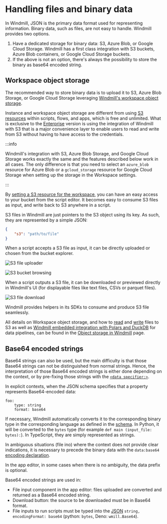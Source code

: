 
# Handling files and binary data

In Windmill, JSON is the primary data format used for representing information.
Binary data, such as files, are not easy to handle. Windmill provides two options.

1. Have a dedicated storage for binary data: S3, Azure Blob, or Google Cloud Storage. Windmill has a first class integration with S3 buckets, Azure Blob containers, or Google Cloud Storage buckets.
2. If the above is not an option, there's always the possibility to store the binary as base64 encoded string.

## Workspace object storage

The recommended way to store binary data is to upload it to S3, Azure Blob Storage, or Google Cloud Storage leveraging [Windmill's workspace object storage](../38_object_storage_in_windmill/index.mdx).

Instance and workspace object storage are different from using [S3 resources](../../integrations/s3.mdx) within scripts, flows, and apps, which is free and unlimited. What is exclusive to the [Enterprise](/pricing) version is using the integration of Windmill with S3 that is a major convenience layer to enable users to read and write from S3 without having to have access to the credentials.

:::info

Windmill's integration with S3, Azure Blob Storage, and Google Cloud Storage works exactly the same and the features described below work in all cases. The only difference is that you need to select an `azure_blob` resource for Azure Blob or a `gcloud_storage` resource for Google Cloud Storage when setting up the storage in the Workspace settings.

:::

By [setting a S3 resource for the workspace](../38_object_storage_in_windmill/index.mdx#workspace-object-storage), you can have an easy access to your bucket from the script editor. It becomes easy to consume S3 files as input, and write back to S3 anywhere in a script.

S3 files in Windmill are just pointers to the S3 object using its key. As such, they are represented by a simple JSON:

```json
{
	"s3": "path/to/file"
}
```

When a script accepts a S3 file as input, it can be directly uploaded or chosen from the bucket explorer.

![S3 file uploader](../11_persistent_storage/file_upload.png)

![S3 bucket browsing](../11_persistent_storage/bucket_browsing.png)

When a script outputs a S3 file, it can be downloaded or previewed directly in Windmill's UI (for displayable files like text files, CSVs or parquet files).

![S3 file download](s3_file_output.png)

Windmill provides helpers in its SDKs to consume and produce S3 file seamlessly.

All details on Workspace object storage, and how to [read](../38_object_storage_in_windmill/index.mdx#read-a-file-from-s3-or-object-storage-within-a-script) and [write](../38_object_storage_in_windmill/index.mdx#create-a-file-from-s3-or-object-storage-within-a-script) files to S3 as well as [Windmill embedded integration with Polars and DuckDB](../27_data_pipelines/index.mdx#windmill-integration-with-polars-and-duckdb-for-data-pipelines) for data pipelines, can be found in the [Object storage in Windmill](../38_object_storage_in_windmill/index.mdx) page.

<div className="grid grid-cols-2 gap-6 mb-4">
	<DocCard
		title="Workspace object storage"
		description="Connect your Windmill workspace to your S3 bucket or your Azure Blob storage to enable users to read and write from S3 without having to have access to the credentials."
		href="/docs/core_concepts/object_storage_in_windmill#workspace-object-storage"
	/>
</div>

## Base64 encoded strings

Base64 strings can also be used, but the main difficulty is that those Base64 strings can not be distinguished from normal strings.
Hence, the interpretation of those Base64 encoded strings is either done depending on the context,
or by pre-fixing those strings with the [`<data specifier:>`](https://developer.mozilla.org/en-US/docs/Web/HTTP/Basics_of_HTTP/MIME_types).

In explicit contexts, when the JSON schema specifies that a property represents Base64-encoded data:

```
foo:
    type: string
    format: base64
```

If necessary, Windmill automatically converts it to the corresponding binary type in the corresponding
language as defined in the [schema](../13_json_schema_and_parsing/index.mdx).
In Python, it will be converted to the `bytes` type (for example `def main (input_file: bytes):`). In TypeScript, they are simply represented as strings.

In ambiguous situations (file ino) where the context does not provide clear indications,
it is necessary to precede the binary data with the `data:base64` [encoding declaration](https://developer.mozilla.org/en-US/docs/Web/HTTP/Basics_of_HTTP/Data_URLs).

In the app editor, in some cases when there is no ambiguity, the data prefix is optional.

Base64 encoded strings are used in:

- File input component in the app editor: files uploaded are converted and returned as a Base64 encoded string.
- Download button: the source to be downloaded must be in Base64 format.
- File inputs to run scripts must be typed into the [JSON](../13_json_schema_and_parsing/index.mdx) `string, encodingFormat: base64` (python: `bytes`, Deno: `wmill.Base64`).

<div className="grid grid-cols-2 gap-6 mb-4">
	<DocCard
		title="File input Component"
		description="The file input allows users to drop files into the app."
		href="/docs/apps/app_configuration_settings/app_component_library#file-input"
	/>
	<DocCard
		title="Download button"
		description="The download button component allows you to download a file."
		href="/docs/apps/app_configuration_settings/app_component_library#download-button"
	/>
	<DocCard
		title="JSON schema and parsing"
		description="Windmill leverages the JSON Schema to define the structure and validation rules for JSON data."
		href="/docs/core_concepts/json_schema_and_parsing"
	/>
</div>
